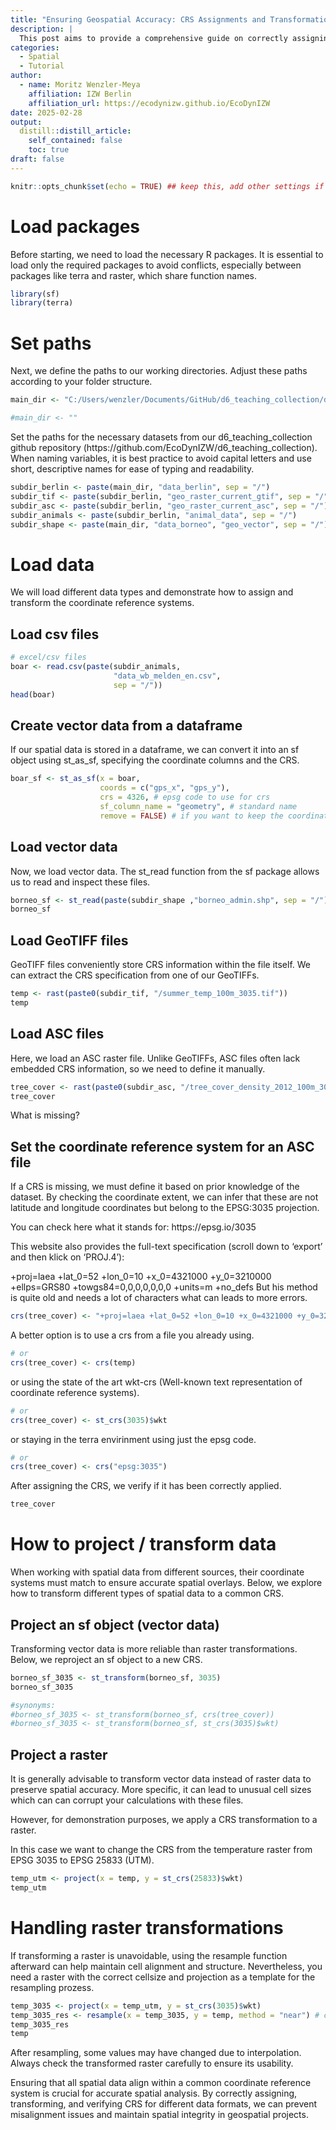 ```yaml
---
title: "Ensuring Geospatial Accuracy: CRS Assignments and Transformations"
description: |
  This post aims to provide a comprehensive guide on correctly assigning coordinate reference systems (CRS) and handling spatial data with different CRS configurations. It will demonstrate how to project/transform geodata and their coordinates from one CRS to another, ensuring that all spatial objects (maps, rasters, shapefiles) align accurately in a common reference frame.
categories:
  - Spatial
  - Tutorial
author:
  - name: Moritz Wenzler-Meya
    affiliation: IZW Berlin
    affiliation_url: https://ecodynizw.github.io/EcoDynIZW
date: 2025-02-28
output:
  distill::distill_article:
    self_contained: false
    toc: true
draft: false
---
```


```r
knitr::opts_chunk$set(echo = TRUE) ## keep this, add other settings if needed
```

# Load packages

Before starting, we need to load the necessary R packages. It is essential to load only the required packages to avoid conflicts, especially between packages like terra and raster, which share function names.


```r
library(sf)
library(terra)
```


# Set paths

Next, we define the paths to our working directories. Adjust these paths according to your folder structure.

```r
main_dir <- "C:/Users/wenzler/Documents/GitHub/d6_teaching_collection/data"
```


```r
#main_dir <- ""
```


Set the paths for the necessary datasets from our d6_teaching_collection github repository (https://github.com/EcoDynIZW/d6_teaching_collection). When naming variables, it is best practice to avoid capital letters and use short, descriptive names for ease of typing and readability.

```r
subdir_berlin <- paste(main_dir, "data_berlin", sep = "/")
subdir_tif <- paste(subdir_berlin, "geo_raster_current_gtif", sep = "/")
subdir_asc <- paste(subdir_berlin, "geo_raster_current_asc", sep = "/")
subdir_animals <- paste(subdir_berlin, "animal_data", sep = "/")
subdir_shape <- paste(main_dir, "data_borneo", "geo_vector", sep = "/")
```

# Load data

We will load different data types and demonstrate how to assign and transform the coordinate reference systems.

## Load csv files 

```r
# excel/csv files
boar <- read.csv(paste(subdir_animals, 
                       "data_wb_melden_en.csv", 
                       sep = "/"))
head(boar)
```

## Create vector data from a dataframe

If our spatial data is stored in a dataframe, we can convert it into an sf object using st_as_sf, specifying the coordinate columns and the CRS.

```r
boar_sf <- st_as_sf(x = boar,
                    coords = c("gps_x", "gps_y"),
                    crs = 4326, # epsg code to use for crs
                    sf_column_name = "geometry", # standard name
                    remove = FALSE) # if you want to keep the coordinate columns
```

## Load vector data

Now, we load vector data. The st_read function from the sf package allows us to read and inspect these files.

```r
borneo_sf <- st_read(paste(subdir_shape ,"borneo_admin.shp", sep = "/"))
borneo_sf
```

## Load GeoTIFF files

GeoTIFF files conveniently store CRS information within the file itself. We can extract the CRS specification from one of our GeoTIFFs.

```r
temp <- rast(paste0(subdir_tif, "/summer_temp_100m_3035.tif"))
temp
```

## Load ASC files

Here, we load an ASC raster file. Unlike GeoTIFFs, ASC files often lack embedded CRS information, so we need to define it manually.

```r
tree_cover <- rast(paste0(subdir_asc, "/tree_cover_density_2012_100m_3035.asc"))
tree_cover
```

What is missing?

## Set the coordinate reference system for an ASC file

If a CRS is missing, we must define it based on prior knowledge of the dataset. By checking the coordinate extent, we can infer that these are not latitude and longitude coordinates but belong to the EPSG:3035 projection.

You can check here what it stands for: https://epsg.io/3035

This website also provides the full-text specification (scroll down to 'export' and then klick on 'PROJ.4'):

+proj=laea +lat_0=52 +lon_0=10 +x_0=4321000 +y_0=3210000 +ellps=GRS80 +towgs84=0,0,0,0,0,0,0 +units=m +no_defs 
But his method is quite old and needs a lot of characters what can leads to more errors.

```r
crs(tree_cover) <- "+proj=laea +lat_0=52 +lon_0=10 +x_0=4321000 +y_0=3210000 +ellps=GRS80                                       +towgs84=0,0,0,0,0,0,0 +units=m +no_defs"
```

A better option is to use a crs from a file you already using.

```r
# or 
crs(tree_cover) <- crs(temp)
```

or using the state of the art wkt-crs (Well-known text representation of coordinate reference systems).

```r
# or
crs(tree_cover) <- st_crs(3035)$wkt
```

or staying in the terra envirinment using just the epsg code.

```r
# or 
crs(tree_cover) <- crs("epsg:3035")
```
 
After assigning the CRS, we verify if it has been correctly applied.

```r
tree_cover
```

# How to project / transform data

When working with spatial data from different sources, their coordinate systems must match to ensure accurate spatial overlays. Below, we explore how to transform different types of spatial data to a common CRS.


## Project an sf object (vector data)

Transforming vector data is more reliable than raster transformations. Below, we reproject an sf object to a new CRS.

```r
borneo_sf_3035 <- st_transform(borneo_sf, 3035)
borneo_sf_3035

#synonyms:
#borneo_sf_3035 <- st_transform(borneo_sf, crs(tree_cover))
#borneo_sf_3035 <- st_transform(borneo_sf, st_crs(3035)$wkt)
```


## Project a raster

It is generally advisable to transform vector data instead of raster data to preserve spatial accuracy.
More specific, it can lead to unusual cell sizes which can can corrupt your calculations with these files.

However, for demonstration purposes, we apply a CRS transformation to a raster.

In this case we want to change the CRS from the temperature raster from EPSG 3035 to EPSG 25833 (UTM).

```r
temp_utm <- project(x = temp, y = st_crs(25833)$wkt) 
temp_utm
```

# Handling raster transformations

If transforming a raster is unavoidable, using the resample function afterward can help maintain cell alignment and structure. Nevertheless, you need a raster with the correct cellsize and projection as a template for the resampling prozess.

```r
temp_3035 <- project(x = temp_utm, y = st_crs(3035)$wkt) 
temp_3035_res <- resample(x = temp_3035, y = temp, method = "near") # change method depending on the data input
temp_3035_res
temp
```

After resampling, some values may have changed due to interpolation. Always check the transformed raster carefully to ensure its usability.

Ensuring that all spatial data align within a common coordinate reference system is crucial for accurate spatial analysis. By correctly assigning, transforming, and verifying CRS for different data formats, we can prevent misalignment issues and maintain spatial integrity in geospatial projects.


